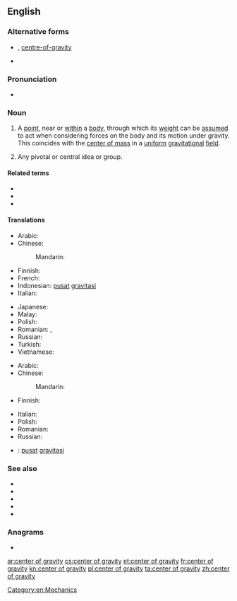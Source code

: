 {{also|center-of-gravity}}
==English==
{{wikipedia}}

===Alternative forms===
* {{l|en|centre of gravity}} {{qualifier|British and Canadian spelling}}, [[centre-of-gravity]] {{qualifier|attributive}}
* {{l|en|center-of-gravity}} {{qualifier|attributive}}

===Pronunciation===
* {{IPA|/ˌsen.tər əv ˈɡræv.ə.ti/|lang=en}}

===Noun===
{{en-noun|centers of gravity}} {{term-context|American spelling|lang=en}}

# {{lb|en|physics}} A [[point]], near or [[within]] a [[body]], through which its [[weight]] can be [[assumed]] to act when considering forces on the body and its motion under gravity. This coincides with the [[center of mass]] in a [[uniform]] [[gravitational]] [[field]].
# {{lb|en|metaphorical}} Any pivotal or central idea or group.

====Related terms====
* {{l|en|center of buoyancy}}
* {{l|en|center of inertia}}
* {{l|en|center of mass}}

====Translations====
{{trans-top|point, near or within a body, at which the object's mass can be assumed to be concentrated}}
* Arabic: {{t-needed|ar}}
* Chinese:
*: Mandarin: {{t+|cmn|重心|tr=zhòngxīn}}
* Finnish: {{t+|fi|painopiste}}
* French: {{t+|fr|centre de gravité|m}}
* Indonesian: [[pusat]] [[gravitasi]]
* Italian: {{t+|it|baricentro|m}}
{{trans-mid}}
* Japanese: {{t+|ja|重心|tr=じゅうしん, jūshin}}
* Malay: {{t|ms|pusat graviti}}
* Polish: {{t|pl|środek ciężkości}}
* Romanian: {{t|ro|centru de greutate|n}}, {{t|ro|centre de greutate|n-p}}
* Russian: {{t+|ru|центр тя́жести|m|sc=Cyrl}}
* Turkish: {{t+|tr|ağırlık merkezi}}
* Vietnamese: {{t+|vi|trọng tâm}}
{{trans-bottom}}

{{trans-top|any pivotal or central idea or group}}
* Arabic: {{t-needed|ar}}
* Chinese:
*: Mandarin: {{t-needed|cmn}}
* Finnish: {{t+|fi|painopiste}}
{{trans-mid}}
* Italian: {{t+|it|baricentro|m}}
* Polish: {{t|pl|środek ciężkości|m}}
* Romanian: {{t|ro|centru de greutate}}
* Russian: {{t-needed|ru}}
{{trans-bottom}}

{{checktrans-top}}
* {{ttbc|id}}: [[pusat]] [[gravitasi]]
{{trans-mid}}
{{trans-bottom}}

===See also===
* {{l|en|centre of buoyancy}}
* {{l|en|centre of inertia}}
* {{l|en|centre of mass}}
* {{l|en|barycentre}}
* {{l|en|barycentric}}

===Anagrams===
* {{l|en|centre of gravity}}

[[Category:en:Mechanics]]

[[ar:center of gravity]]
[[cs:center of gravity]]
[[et:center of gravity]]
[[fr:center of gravity]]
[[kn:center of gravity]]
[[pl:center of gravity]]
[[ta:center of gravity]]
[[zh:center of gravity]]